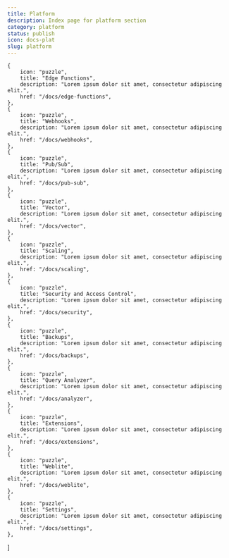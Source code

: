 ```yaml
---
title: Platform 
description: Index page for platform section
category: platform
status: publish
icon: docs-plat
slug: platform
---
```




    {
        icon: "puzzle",
        title: "Edge Functions",
        description: "Lorem ipsum dolor sit amet, consectetur adipiscing elit.",
        href: "/docs/edge-functions",
    },
    {
        icon: "puzzle",
        title: "Webhooks",
        description: "Lorem ipsum dolor sit amet, consectetur adipiscing elit.",
        href: "/docs/webhooks",
    },
    {
        icon: "puzzle",
        title: "Pub/Sub",
        description: "Lorem ipsum dolor sit amet, consectetur adipiscing elit.",
        href: "/docs/pub-sub",
    },
    {
        icon: "puzzle",
        title: "Vector",
        description: "Lorem ipsum dolor sit amet, consectetur adipiscing elit.",
        href: "/docs/vector",
    },
    {
        icon: "puzzle",
        title: "Scaling",
        description: "Lorem ipsum dolor sit amet, consectetur adipiscing elit.",
        href: "/docs/scaling",
    },
    {
        icon: "puzzle",
        title: "Security and Access Control",
        description: "Lorem ipsum dolor sit amet, consectetur adipiscing elit.",
        href: "/docs/security",
    },
    {
        icon: "puzzle",
        title: "Backups",
        description: "Lorem ipsum dolor sit amet, consectetur adipiscing elit.",
        href: "/docs/backups",
    },
    {
        icon: "puzzle",
        title: "Query Analyzer",
        description: "Lorem ipsum dolor sit amet, consectetur adipiscing elit.",
        href: "/docs/analyzer",
    },
    {
        icon: "puzzle",
        title: "Extensions",
        description: "Lorem ipsum dolor sit amet, consectetur adipiscing elit.",
        href: "/docs/extensions",
    },
    {
        icon: "puzzle",
        title: "Weblite",
        description: "Lorem ipsum dolor sit amet, consectetur adipiscing elit.",
        href: "/docs/weblite",
    },
    {
        icon: "puzzle",
        title: "Settings",
        description: "Lorem ipsum dolor sit amet, consectetur adipiscing elit.",
        href: "/docs/settings",
    },
]


<IndexPage introduction={introduction} sections={sections} />